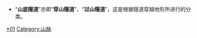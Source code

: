 * “'''山底隧道'''”亦即“'''穿山隧道'''”、“'''过山隧道'''”，这是根据隧道穿越地形所进行的分类。

[[Category:隧道|*01]]
[[Category:山脉|Category:山脉]]